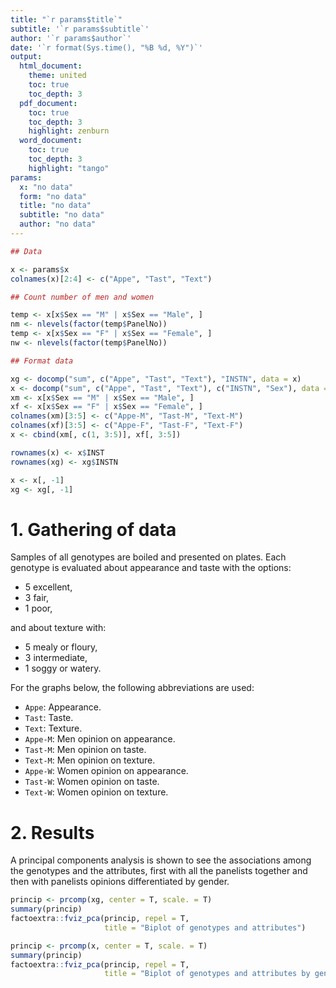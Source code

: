 ```yaml
---
title: "`r params$title`"
subtitle: '`r params$subtitle`'
author: '`r params$author`'
date: '`r format(Sys.time(), "%B %d, %Y")`'
output: 
  html_document:
    theme: united
    toc: true
    toc_depth: 3
  pdf_document:
    toc: true
    toc_depth: 3
    highlight: zenburn
  word_document:
    toc: true
    toc_depth: 3
    highlight: "tango"
params:
  x: "no data"
  form: "no data"
  title: "no data"
  subtitle: "no data"
  author: "no data"
---
```


```r

## Data

x <- params$x
colnames(x)[2:4] <- c("Appe", "Tast", "Text")

## Count number of men and women

temp <- x[x$Sex == "M" | x$Sex == "Male", ]
nm <- nlevels(factor(temp$PanelNo))
temp <- x[x$Sex == "F" | x$Sex == "Female", ]
nw <- nlevels(factor(temp$PanelNo))

## Format data

xg <- docomp("sum", c("Appe", "Tast", "Text"), "INSTN", data = x)
x <- docomp("sum", c("Appe", "Tast", "Text"), c("INSTN", "Sex"), data = x)
xm <- x[x$Sex == "M" | x$Sex == "Male", ]
xf <- x[x$Sex == "F" | x$Sex == "Female", ]
colnames(xm)[3:5] <- c("Appe-M", "Tast-M", "Text-M")
colnames(xf)[3:5] <- c("Appe-F", "Tast-F", "Text-F")
x <- cbind(xm[, c(1, 3:5)], xf[, 3:5])

rownames(x) <- x$INST
rownames(xg) <- xg$INSTN

x <- x[, -1]
xg <- xg[, -1]

```

# 1. Gathering of data

Samples of all genotypes are boiled and presented on plates. Each genotype is evaluated about appearance and taste with the options:

- 5 excellent,
- 3 fair,
- 1 poor,

and about texture with:

- 5 mealy or floury,
- 3 intermediate,
- 1 soggy or watery.

For the graphs below, the following abbreviations are used:

- `Appe`: Appearance.
- `Tast`: Taste.
- `Text`: Texture.
- `Appe-M`: Men opinion on appearance.
- `Tast-M`: Men opinion on taste.
- `Text-M`: Men opinion on texture.
- `Appe-W`: Women opinion on appearance.
- `Tast-W`: Women opinion on taste.
- `Text-W`: Women opinion on texture.

# 2. Results

A principal components analysis is shown to see the associations among the genotypes and the attributes, first with all the panelists together and then with panelists opinions differentiated by gender.

```r
princip <- prcomp(xg, center = T, scale. = T)
summary(princip)
factoextra::fviz_pca(princip, repel = T,
                     title = "Biplot of genotypes and attributes")
```

```r
princip <- prcomp(x, center = T, scale. = T)
summary(princip)
factoextra::fviz_pca(princip, repel = T,
                     title = "Biplot of genotypes and attributes by gender")
```
